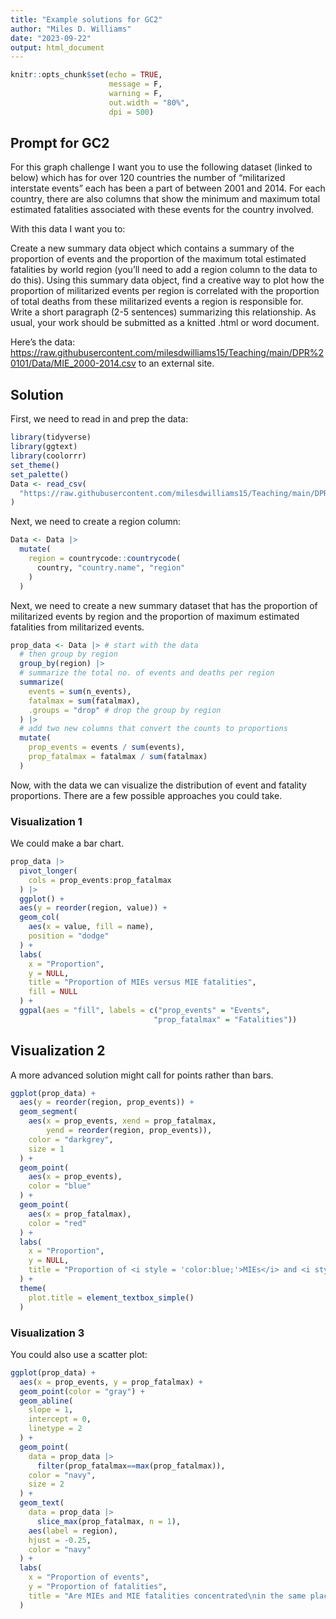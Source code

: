 ```yaml
---
title: "Example solutions for GC2"
author: "Miles D. Williams"
date: "2023-09-22"
output: html_document
---
```


```r
knitr::opts_chunk$set(echo = TRUE,
                      message = F,
                      warning = F,
                      out.width = "80%",
                      dpi = 500)
```

## Prompt for GC2

For this graph challenge I want you to use the following dataset (linked to below) which has for over 120 countries the number of "militarized interstate events" each has been a part of between 2001 and 2014. For each country, there are also columns that show the minimum and maximum total estimated fatalities associated with these events for the country involved.

With this data I want you to:

Create a new summary data object which contains a summary of the proportion of events and the proportion of the maximum total estimated fatalities by world region (you'll need to add a region column to the data to do this).
Using this summary data object, find a creative way to plot how the proportion of militarized events per region is correlated with the proportion of total deaths from these militarized events a region is responsible for.
Write a short paragraph (2-5 sentences) summarizing this relationship.
As usual, your work should be submitted as a knitted .html or word document.

Here's the data: <https://raw.githubusercontent.com/milesdwilliams15/Teaching/main/DPR%20101/Data/MIE_2000-2014.csv> to an external site.


## Solution

First, we need to read in and prep the data:

```r
library(tidyverse)
library(ggtext)
library(coolorrr)
set_theme()
set_palette()
Data <- read_csv(
  "https://raw.githubusercontent.com/milesdwilliams15/Teaching/main/DPR%20101/Data/MIE_2000-2014.csv"
)
```

Next, we need to create a region column:

```r
Data <- Data |>
  mutate(
    region = countrycode::countrycode(
      country, "country.name", "region"
    )
  )
```


Next, we need to create a new summary dataset that has the proportion of militarized events by region and the proportion of maximum estimated fatalities from militarized events.

```r
prop_data <- Data |> # start with the data
  # then group by region
  group_by(region) |>
  # summarize the total no. of events and deaths per region
  summarize(
    events = sum(n_events),
    fatalmax = sum(fatalmax),
    .groups = "drop" # drop the group by region
  ) |>
  # add two new columns that convert the counts to proportions
  mutate(
    prop_events = events / sum(events),
    prop_fatalmax = fatalmax / sum(fatalmax)
  )
```

Now, with the data we can visualize the distribution of event and fatality proportions. There are a few possible approaches you could take.

### Visualization 1

We could make a bar chart.

```r
prop_data |>
  pivot_longer(
    cols = prop_events:prop_fatalmax
  ) |>
  ggplot() +
  aes(y = reorder(region, value)) +
  geom_col(
    aes(x = value, fill = name),
    position = "dodge"
  ) +
  labs(
    x = "Proportion",
    y = NULL,
    title = "Proportion of MIEs versus MIE fatalities",
    fill = NULL
  ) +
  ggpal(aes = "fill", labels = c("prop_events" = "Events",
                                "prop_fatalmax" = "Fatalities")) 
```

## Visualization 2

A more advanced solution might call for points rather than bars.

```r
ggplot(prop_data) +
  aes(y = reorder(region, prop_events)) +
  geom_segment(
    aes(x = prop_events, xend = prop_fatalmax,
        yend = reorder(region, prop_events)),
    color = "darkgrey",
    size = 1
  ) +
  geom_point(
    aes(x = prop_events),
    color = "blue"
  ) +
  geom_point(
    aes(x = prop_fatalmax),
    color = "red"
  ) +
  labs(
    x = "Proportion",
    y = NULL,
    title = "Proportion of <i style = 'color:blue;'>MIEs</i> and <i style = 'color:red;italic;bold;'>fatalities</i>"
  ) +
  theme(
    plot.title = element_textbox_simple()
  )
```

### Visualization 3

You could also use a scatter plot:

```r
ggplot(prop_data) +
  aes(x = prop_events, y = prop_fatalmax) +
  geom_point(color = "gray") +
  geom_abline(
    slope = 1,
    intercept = 0,
    linetype = 2
  ) +
  geom_point(
    data = prop_data |>
      filter(prop_fatalmax==max(prop_fatalmax)),
    color = "navy",
    size = 2
  ) +
  geom_text(
    data = prop_data |>
      slice_max(prop_fatalmax, n = 1),
    aes(label = region),
    hjust = -0.25,
    color = "navy"
  ) +
  labs(
    x = "Proportion of events",
    y = "Proportion of fatalities",
    title = "Are MIEs and MIE fatalities concentrated\nin the same places?"
  )
```

